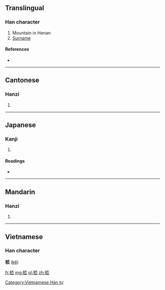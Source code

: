 ==Translingual==

===Han character===
{{Han char|rn=46|rad=山|as=09|sn=12|four=2397<sub>1</sub>|canj=竹木戈山山 (HDIUU)}}

# Mountain in Henan
# [[Surname]]

====References====
* {{Han ref|kx=0316.100|dkj=08273|dj=0616.350|hdz=42606.020|uh=5D47|ud=23879|bh=B452|bd=46162}}

----

==Cantonese==

===Hanzi===
{{yue-hanzi|jyut=|y=kai1}}

# {{defn|lang=yue|sort=山09}}

----

==Japanese==

===Kanji===
{{ja-kanji|grade=|rs=山09}}

# {{defn|lang=ja|sort=山09}}

====Readings====
* {{ja-readings|on=[[けい]] (kei), [[げい]] (gei)|kun=}}

----

==Mandarin==

===Hanzi===
{{cmn-hanzi|pin=[[jī]] ([[ji1]])|wg=chi<sup>1</sup>}}
#{{defn|lang=cmn|sort=山09}}

----

==Vietnamese==
===Han character===
'''嵇''' ([[kê]])

[[Category:Vietnamese Hán tự]]

[[fr:嵇]]
[[mg:嵇]]
[[pl:嵇]]
[[zh:嵇]]